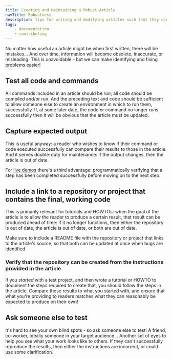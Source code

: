 ```yaml
---
title: Creating and Maintaining a Robust Article
navTitle: Robustness
description: Tips for writing and modifying articles such that they can be tested and kept up-to-date
tags:
    - documentation
    - contributing
---
```


No matter how useful an article might be when first written, there will be mistakes... And over time, information will become obsolete, inaccurate, or misleading. This is unavoidable - but we can make identifying and fixing problems easier!

## Test all code and commands 

All commands included in an article should be *run*; all code should be compiled and/or run. And the preceding text and code should be sufficient to allow someone else to create an environment in which to run them, successfully. If, at some later date, the code or command no longer runs successfully then it will be obvious that the article must be updated.

## Capture expected output

This is useful anyway: a reader who wishes to know if their command or code executed successfully can compare their results to those in the article. And it serves double-duty for maintenance: if the output changes, then the article is out of date.

For [live demos](demo.mdx) there's a third advantage: programmatically verifying that a step has been completed successfully before moving on to the next step.

## Include a link to a repository or project that contains the final, working code

This is primarily relevant for tutorials and HOWTOs: when the goal of the article is to allow the reader to produce a certain result, that result can be produced ahead of time: if it no longer functions, then either the repository is out of date, the article is out of date, or both are out of date.

Make sure to include a README file with the repository or project that links to the article's source, so that both can be updated at once when bugs are identified.

### Verify that the repository can be created from the instructions provided in the article

If you *started* with a test project, and then wrote a tutorial or HOWTO to document the steps required to create that, you should follow the steps in the article. Compare those results to what you started with, and ensure that what you're providing to readers matches what they can reasonably be expected to produce on their own!

## Ask someone else to test

It's hard to see your own blind spots - so ask someone else to test! A friend, co-worker, ideally someone in your target audience... Another set of eyes to help you see what your work looks like to others. If they can't successfully reproduce the results, then either the instructions are incorrect, or could use some clarification.

